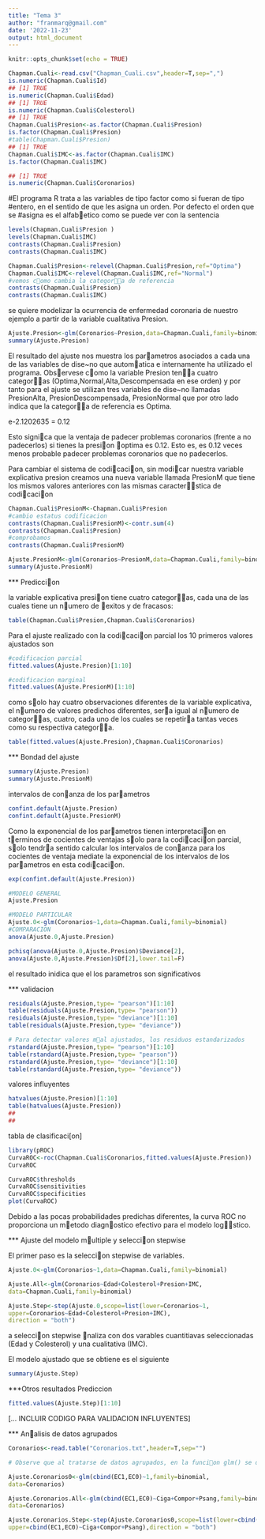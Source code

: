 ---
title: "Tema 3"
author: "franmarq@gmail.com"
date: '2022-11-23'
output: html_document
---

```{r setup, include=FALSE}
knitr::opts_chunk$set(echo = TRUE)
```



```{r data}
Chapman.Cuali<-read.csv("Chapman_Cuali.csv",header=T,sep=",")
is.numeric(Chapman.Cuali$Id)
## [1] TRUE
is.numeric(Chapman.Cuali$Edad)
## [1] TRUE
is.numeric(Chapman.Cuali$Colesterol)
## [1] TRUE
Chapman.Cuali$Presion<-as.factor(Chapman.Cuali$Presion)
is.factor(Chapman.Cuali$Presion)
#table(Chapman.Cuali$Presion)
## [1] TRUE
Chapman.Cuali$IMC<-as.factor(Chapman.Cuali$IMC)
is.factor(Chapman.Cuali$IMC)

## [1] TRUE
is.numeric(Chapman.Cuali$Coronarios)
```

#El programa R trata a las variables de tipo factor como si fueran de tipo
#entero, en el sentido de que les asigna un orden. Por defecto el orden que se
#asigna es el alfabetico como se puede ver con la sentencia

```{r ordenlevel}
levels(Chapman.Cuali$Presion )
levels(Chapman.Cuali$IMC)
contrasts(Chapman.Cuali$Presion)
contrasts(Chapman.Cuali$IMC)
```

```{r cambioref}

Chapman.Cuali$Presion<-relevel(Chapman.Cuali$Presion,ref="Optima")
Chapman.Cuali$IMC<-relevel(Chapman.Cuali$IMC,ref="Normal")
#vemos como cambia la categora de referencia
contrasts(Chapman.Cuali$Presion)
contrasts(Chapman.Cuali$IMC)

```

se quiere modelizar la ocurrencia de enfermedad coronaria
de nuestro ejemplo a partir de la variable cualitativa Presion.

```{r modelo}
Ajuste.Presion<-glm(Coronarios~Presion,data=Chapman.Cuali,family=binomial)
summary(Ajuste.Presion)
```

El resultado del ajuste nos muestra los parametros asociados a cada
una de las variables de dise~no que automatica e internamente ha utilizado
el programa. Observese como la variable Presion tena cuatro categoras
(Optima,Normal,Alta,Descompensada en ese orden) y por tanto para el ajuste
se utilizan tres variables de dise~no llamadas PresionAlta, PresionDescompensada,
PresionNormal que por otro lado indica que la categora de referencia es
Optima.

e-2.1202635 = 0.12

Esto signica que la ventaja de padecer problemas coronarios (frente a
no padecerlos) si tienes la presion optima es 0.12. Esto es, es 0.12 veces
menos probable padecer problemas coronarios que no padecerlos.

Para cambiar el sistema de codicacion, sin modicar nuestra variable
explicativa presion creamos una nueva variable llamada PresionM que tiene
los mismos valores anteriores con las mismas caracterstica de codicacion

```{r cambiocodif}

Chapman.Cuali$PresionM<-Chapman.Cuali$Presion
#cambio estatus codificacion
contrasts(Chapman.Cuali$PresionM)<-contr.sum(4)
contrasts(Chapman.Cuali$Presion)
#comprobamos
contrasts(Chapman.Cuali$PresionM)


```

```{r ajustmodelo}
Ajuste.PresionM<-glm(Coronarios~PresionM,data=Chapman.Cuali,family=binomial)
summary(Ajuste.PresionM)

```

*** Prediccion

la variable
explicativa presion tiene cuatro categoras, cada una de las cuales tiene un
numero de exitos y de fracasos:

```{r table}
table(Chapman.Cuali$Presion,Chapman.Cuali$Coronarios)

```

Para el ajuste realizado con la codicacion parcial los 10 primeros valores
ajustados son

```{r ajustmodelo}
#codificacion parcial
fitted.values(Ajuste.Presion)[1:10]

#codificacion marginal
fitted.values(Ajuste.PresionM)[1:10]

```
como solo hay cuatro observaciones diferentes de la variable
explicativa, el numero de valores predichos diferentes, sera igual al numero
de categoras, cuatro, cada uno de los cuales se repetira tantas veces como
su respectiva categora.

```{r estimparam}
table(fitted.values(Ajuste.Presion),Chapman.Cuali$Coronarios)
```

*** Bondad del ajuste

```{r bondad1}
summary(Ajuste.Presion)
summary(Ajuste.PresionM)
```

intervalos de conanza de los parametros

```{r intervalconf}
confint.default(Ajuste.Presion)
confint.default(Ajuste.PresionM)

```

Como la exponencial de los parametros tienen interpretacion en terminos
de cocientes de ventajas solo para la codicacion parcial, solo tendra sentido
calcular los intervalos de conanza para los cocientes de ventaja mediate la
exponencial de los intervalos de los parametros en esta codicacion.

```{r interval2}
exp(confint.default(Ajuste.Presion))

```


```{r test razverosimil}
#MODELO GENERAL
Ajuste.Presion

#MODELO PARTICULAR
Ajuste.0<-glm(Coronarios~1,data=Chapman.Cuali,family=binomial)
#COMPARACION
anova(Ajuste.0,Ajuste.Presion)

pchisq(anova(Ajuste.0,Ajuste.Presion)$Deviance[2],
anova(Ajuste.0,Ajuste.Presion)$Df[2],lower.tail=F)

```

el resultado inidica que el los parametros son significativos


*** validacion

```{r validacion}
residuals(Ajuste.Presion,type= "pearson")[1:10]
table(residuals(Ajuste.Presion,type= "pearson"))
residuals(Ajuste.Presion,type= "deviance")[1:10]
table(residuals(Ajuste.Presion,type= "deviance"))
```
```{r valoresmalajus}
# Para detectar valores mal ajustados, los residuos estandarizados
rstandard(Ajuste.Presion,type= "pearson")[1:10]
table(rstandard(Ajuste.Presion,type= "pearson"))
rstandard(Ajuste.Presion,type= "deviance")[1:10]
table(rstandard(Ajuste.Presion,type= "deviance"))
```

valores influyentes

```{r valinfluye}
hatvalues(Ajuste.Presion)[1:10]
table(hatvalues(Ajuste.Presion))
##
##

```

tabla de clasificaci[on]

```{r clasif}
library(pROC)
CurvaROC<-roc(Chapman.Cuali$Coronarios,fitted.values(Ajuste.Presion))
CurvaROC
```

```{r ROC}
CurvaROC$thresholds
CurvaROC$sensitivities
CurvaROC$specificities
plot(CurvaROC)
```


Debido a las pocas probabilidades predichas diferentes, la curva ROC no
proporciona un metodo diagnostico efectivo para el modelo logstico.

*** Ajuste del modelo multiple y seleccion
stepwise

El primer paso es la seleccion stepwise de variables.

```{r step}
Ajuste.0<-glm(Coronarios~1,data=Chapman.Cuali,family=binomial)

Ajuste.All<-glm(Coronarios~Edad+Colesterol+Presion+IMC,
data=Chapman.Cuali,family=binomial)

Ajuste.Step<-step(Ajuste.0,scope=list(lower=Coronarios~1,
upper=Coronarios~Edad+Colesterol+Presion+IMC),
direction = "both")

```

a seleccion stepwise naliza con dos varables cuantitiavas
seleccionadas (Edad y Colesterol) y una cualitativa (IMC).


El modelo ajustado que se obtiene es el siguiente

```{r modajust}
summary(Ajuste.Step)

```

***Otros resultados Prediccion 

```{r fit2}
fitted.values(Ajuste.Step)[1:10]

```


[...  INCLUIR CODIGO PARA VALIDACION INFLUYENTES]


*** Analisis de datos agrupados

```{r datoscor}

Coronarios<-read.table("Coronarios.txt",header=T,sep="")

# Observe que al tratarse de datos agrupados, en la funcion glm() se debe incluir la respuesta con el numero de exitos y de fracasos a traves de la sentencia cbind()

Ajuste.Coronarios0<-glm(cbind(EC1,EC0)~1,family=binomial,
data=Coronarios)

Ajuste.Coronarios.All<-glm(cbind(EC1,EC0)~Ciga+Compor+Psang,family=binomial,
data=Coronarios)

Ajuste.Coronarios.Step<-step(Ajuste.Coronarios0,scope=list(lower=cbind(EC1,EC0)~1,
upper=cbind(EC1,EC0)~Ciga+Compor+Psang),direction = "both")

```

